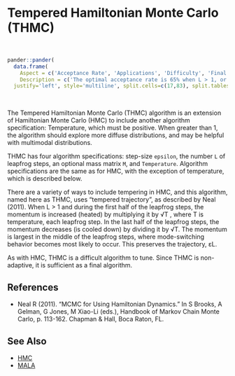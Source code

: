 # Tempered Hamiltonian Monte Carlo (<a name='thmc'>THMC</a>)

<br>
```r
pander::pander(
  data.frame(
    Aspect = c('Acceptance Rate', 'Applications', 'Difficulty', 'Final Algorithm?', 'Proposal'),
    Description = c('The optimal acceptance rate is 65% when L > 1, or 57.4% when L = 1. The observed acceptance rate may be suitable in the interval [60%,70%] when L > 1, or [40%,80%] when L = 1.', 'This is a widely applicable, general-purpose algorithm that is best suited to models with a small number of parameters. The number of model evaluations per iteration increases with the number of parameters.','This algorithm is difficult for a beginner. It has a several algorithm specifications, and these are difficult to tune.','Yes.', '	Multivariate. Proposals are multivariate only in the sense that proposals for multiple parameters are generated at once. Each iteration involves numerous proposals, due to partial derivatives and L.')),
  justify='left', style='multiline', split.cells=c(17,83), split.tables=Inf)
```

<br>

The Tempered Hamiltonian Monte Carlo (THMC) algorithm is an extension of Hamiltonian Monte Carlo (HMC) to include another algorithm specification: Temperature, which must be positive. When greater than 1, the algorithm should explore more diffuse distributions, and may be helpful with multimodal distributions.

THMC has four algorithm specifications: step-size `epsilon`, the number `L` of leapfrog steps, an optional mass matrix `M`, and `Temperature`. Algorithm specifications are the same as for HMC, with the exception of temperature, which is described below.

There are a variety of ways to include tempering in HMC, and this algorithm, named here as THMC, uses "tempered trajectory", as described by Neal (2011). When L > 1 and during the first half of the leapfrog steps, the momentum is increased (heated) by multiplying it by √T , where T is temperature, each leapfrog step. In the last half of the leapfrog steps, the momentum decreases (is cooled down) by dividing it by √T. The momentum is largest in the middle of the leapfrog steps, where mode-switching behavior becomes most likely to occur. This preserves the trajectory, εL.

As with HMC, THMC is a difficult algorithm to tune. Since THMC is non-adaptive, it is sufficient as a final algorithm.

## References

- Neal R (2011). "MCMC for Using Hamiltonian Dynamics." In S Brooks, A Gelman, G Jones, M Xiao-Li (eds.), Handbook of Markov Chain Monte Carlo, p. 113-162. Chapman & Hall, Boca Raton, FL.

## See Also

- [HMC](#hmc)
- [MALA](#mala)

